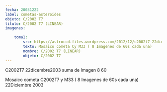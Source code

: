```yaml
---
fecha: 20031222
label: cometas-asteroides
objeto: C/2002 T7
titulo: C/2002 T7 (LINEAR)
imagenes:

	toma1:
		src: https://astroccd.files.wordpress.com/2012/12/c2002t7-22dicembre2003-suma-de-8-imagenes-de-60s.jpg
		texto: Mosaico cometa Cy M33 ( 8 Imagenes de 60s cada una) 
		nombre: C/2002 T7 (LINEAR)
		objeto: C/2002 T7
---
```


<Imagen src="https://astroccd.files.wordpress.com/2012/12/c2002t7-22dicembre2003-suma-de-8-imagenes-de-60s.jpg" />

C2002T7 22dicembre2003 suma de Imagen 8 60

Mosaico cometa C2002T7 y M33 ( 8 Imagenes de 60s cada una) 22Diciembre 2003